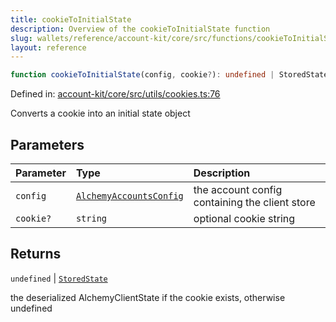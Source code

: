 ```yaml
---
title: cookieToInitialState
description: Overview of the cookieToInitialState function
slug: wallets/reference/account-kit/core/src/functions/cookieToInitialState
layout: reference
---
```


```ts
function cookieToInitialState(config, cookie?): undefined | StoredState;
```

Defined in: [account-kit/core/src/utils/cookies.ts:76](https://github.com/alchemyplatform/aa-sdk/blob/49e74eee8606f480b200b4612d00d950da8a8742/account-kit/core/src/utils/cookies.ts#L76)

Converts a cookie into an initial state object

## Parameters

| Parameter | Type                                                                 | Description                                    |
| :-------- | :------------------------------------------------------------------- | :--------------------------------------------- |
| `config`  | [`AlchemyAccountsConfig`](../type-aliases/AlchemyAccountsConfig.mdx) | the account config containing the client store |
| `cookie?` | `string`                                                             | optional cookie string                         |

## Returns

`undefined` | [`StoredState`](../type-aliases/StoredState.mdx)

the deserialized AlchemyClientState if the cookie exists, otherwise undefined
